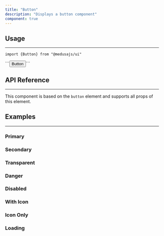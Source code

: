 ```yaml
---
title: "Button"
description: "Displays a button component"
component: true
---
```


<ComponentExample name="button-demo" />

## Usage

---

<Snippet>```import {Button} from "@medusajs/ui"```</Snippet>

<Snippet>
  ```<Button>Button</Button>```
</Snippet>

## API Reference

---

This component is based on the `button` element and supports all props of this element.

<ComponentProps component="button" />

## Examples

---

### Primary

<ComponentExample name="button-primary" />

### Secondary

<ComponentExample name="button-secondary" />

### Transparent

<ComponentExample name="button-transparent" />

### Danger

<ComponentExample name="button-danger" />

### Disabled

<ComponentExample name="button-disabled" />

### With Icon

<ComponentExample name="button-with-icon" />

### Icon Only

<ComponentExample name="button-icon-only" />

### Loading

<ComponentExample name="button-loading" />
